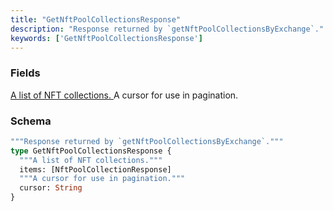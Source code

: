```yaml
---
title: "GetNftPoolCollectionsResponse"
description: "Response returned by `getNftPoolCollectionsByExchange`."
keywords: ['GetNftPoolCollectionsResponse']
---
```


### Fields

<a href="/api-reference/types/nftpoolcollectionresponse">
  <ResponseField name="items" type="[NftPoolCollectionResponse]">
    A list of NFT collections.
  </ResponseField>
</a>

<ResponseField name="cursor" type="String">
  A cursor for use in pagination.
</ResponseField>

### Schema


```graphql 
"""Response returned by `getNftPoolCollectionsByExchange`."""
type GetNftPoolCollectionsResponse {
  """A list of NFT collections."""
  items: [NftPoolCollectionResponse]
  """A cursor for use in pagination."""
  cursor: String
}
```
